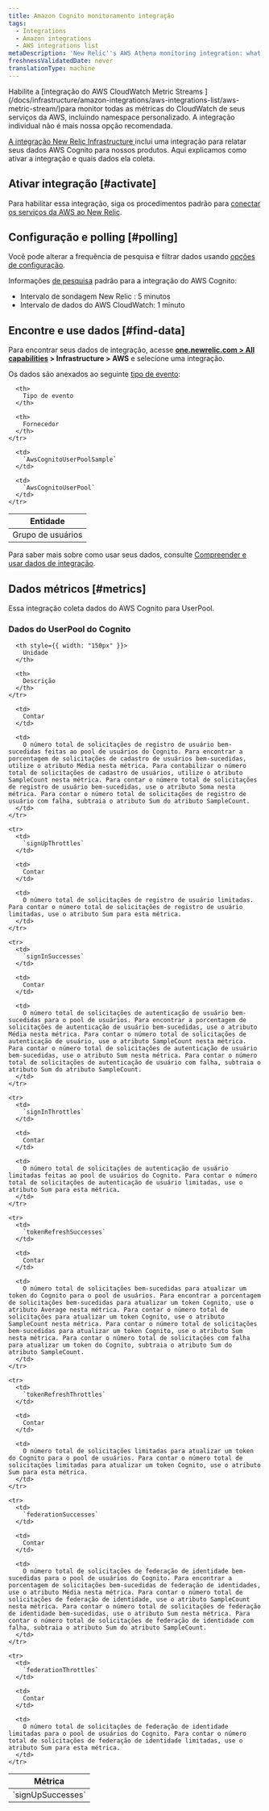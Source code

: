 ```yaml
---
title: Amazon Cognito monitoramento integração
tags:
  - Integrations
  - Amazon integrations
  - AWS integrations list
metaDescription: 'New Relic''s AWS Athena monitoring integration: what data it reports, and how to enable it.'
freshnessValidatedDate: never
translationType: machine
---
```


<Callout variant="important">
  Habilite a [integração do AWS CloudWatch Metric Streams ](/docs/infrastructure/amazon-integrations/aws-integrations-list/aws-metric-stream/)para monitor todas as métricas do CloudWatch de seus serviços da AWS, incluindo namespace personalizado. A integração individual não é mais nossa opção recomendada.
</Callout>

[A integração New Relic Infrastructure ](/docs/infrastructure/integrations-getting-started/getting-started/introduction-infrastructure-integrations)inclui uma integração para relatar seus dados AWS Cognito para nossos produtos. Aqui explicamos como ativar a integração e quais dados ela coleta.

## Ativar integração [#activate]

Para habilitar essa integração, siga os procedimentos padrão para [conectar os serviços da AWS ao New Relic](/docs/infrastructure/infrastructure-integrations/getting-started/connect-aws-integrations-infrastructure).

## Configuração e polling [#polling]

Você pode alterar a frequência de pesquisa e filtrar dados usando [opções de configuração](/docs/integrations/new-relic-integrations/getting-started/configure-polling-frequency-data-collection-cloud-integrations).

Informações [de pesquisa](/docs/infrastructure/amazon-integrations/aws-integrations-list/aws-polling-intervals-infrastructure-integrations) padrão para a integração do AWS Cognito:

* Intervalo de sondagem New Relic : 5 minutos
* Intervalo de dados do AWS CloudWatch: 1 minuto

## Encontre e use dados [#find-data]

Para encontrar seus dados de integração, acesse <DNT>**[one.newrelic.com > All capabilities](https://one.newrelic.com/all-capabilities) > Infrastructure > AWS**</DNT> e selecione uma integração.

Os dados são anexados ao seguinte [tipo de evento](/docs/data-apis/understand-data/new-relic-data-types/#event-data):

<table>
  <thead>
    <tr>
      <th>
        Entidade
      </th>

      <th>
        Tipo de evento
      </th>

      <th>
        Fornecedor
      </th>
    </tr>
  </thead>

  <tbody>
    <tr>
      <td>
        Grupo de usuários
      </td>

      <td>
        `AwsCognitoUserPoolSample`
      </td>

      <td>
        `AwsCognitoUserPool`
      </td>
    </tr>
  </tbody>
</table>

Para saber mais sobre como usar seus dados, consulte [Compreender e usar dados de integração](/docs/infrastructure/integrations/find-use-infrastructure-integration-data).

## Dados métricos [#metrics]

Essa integração coleta dados do AWS Cognito para UserPool.

### Dados do UserPool do Cognito

<table>
  <thead>
    <tr>
      <th style={{ width: "275px" }}>
        Métrica
      </th>

      <th style={{ width: "150px" }}>
        Unidade
      </th>

      <th>
        Descrição
      </th>
    </tr>
  </thead>

  <tbody>
    <tr>
      <td>
        `signUpSuccesses`
      </td>

      <td>
        Contar
      </td>

      <td>
        O número total de solicitações de registro de usuário bem-sucedidas feitas ao pool de usuários do Cognito. Para encontrar a porcentagem de solicitações de cadastro de usuários bem-sucedidas, utilize o atributo Média nesta métrica. Para contabilizar o número total de solicitações de cadastro de usuários, utilize o atributo SampleCount nesta métrica. Para contar o número total de solicitações de registro de usuário bem-sucedidas, use o atributo Soma nesta métrica. Para contar o número total de solicitações de registro de usuário com falha, subtraia o atributo Sum do atributo SampleCount.
      </td>
    </tr>

    <tr>
      <td>
        `signUpThrottles`
      </td>

      <td>
        Contar
      </td>

      <td>
        O número total de solicitações de registro de usuário limitadas. Para contar o número total de solicitações de registro de usuário limitadas, use o atributo Sum para esta métrica.
      </td>
    </tr>

    <tr>
      <td>
        `signInSuccesses`
      </td>

      <td>
        Contar
      </td>

      <td>
        O número total de solicitações de autenticação de usuário bem-sucedidas para o pool de usuários. Para encontrar a porcentagem de solicitações de autenticação de usuário bem-sucedidas, use o atributo Média nesta métrica. Para contar o número total de solicitações de autenticação de usuário, use o atributo SampleCount nesta métrica. Para contar o número total de solicitações de autenticação de usuário bem-sucedidas, use o atributo Sum nesta métrica. Para contar o número total de solicitações de autenticação de usuário com falha, subtraia o atributo Sum do atributo SampleCount.
      </td>
    </tr>

    <tr>
      <td>
        `signInThrottles`
      </td>

      <td>
        Contar
      </td>

      <td>
        O número total de solicitações de autenticação de usuário limitadas feitas ao pool de usuários do Cognito. Para contar o número total de solicitações de autenticação de usuário limitadas, use o atributo Sum para esta métrica.
      </td>
    </tr>

    <tr>
      <td>
        `tokenRefreshSuccesses`
      </td>

      <td>
        Contar
      </td>

      <td>
        O número total de solicitações bem-sucedidas para atualizar um token do Cognito para o pool de usuários. Para encontrar a porcentagem de solicitações bem-sucedidas para atualizar um token Cognito, use o atributo Average nesta métrica. Para contar o número total de solicitações para atualizar um token Cognito, use o atributo SampleCount nesta métrica. Para contar o número total de solicitações bem-sucedidas para atualizar um token Cognito, use o atributo Sum nesta métrica. Para contar o número total de solicitações com falha para atualizar um token do Cognito, subtraia o atributo Sum do atributo SampleCount.
      </td>
    </tr>

    <tr>
      <td>
        `tokenRefreshThrottles`
      </td>

      <td>
        Contar
      </td>

      <td>
        O número total de solicitações limitadas para atualizar um token do Cognito para o pool de usuários. Para contar o número total de solicitações limitadas para atualizar um token Cognito, use o atributo Sum para esta métrica.
      </td>
    </tr>

    <tr>
      <td>
        `federationSuccesses`
      </td>

      <td>
        Contar
      </td>

      <td>
        O número total de solicitações de federação de identidade bem-sucedidas para o pool de usuários do Cognito. Para encontrar a porcentagem de solicitações bem-sucedidas de federação de identidades, use o atributo Média nesta métrica. Para contar o número total de solicitações de federação de identidade, use o atributo SampleCount nesta métrica. Para contar o número total de solicitações de federação de identidade bem-sucedidas, use o atributo Sum nesta métrica. Para contar o número total de solicitações de federação de identidade com falha, subtraia o atributo Sum do atributo SampleCount.
      </td>
    </tr>

    <tr>
      <td>
        `federationThrottles`
      </td>

      <td>
        Contar
      </td>

      <td>
        O número total de solicitações de federação de identidade limitadas para o pool de usuários do Cognito. Para contar o número total de solicitações de federação de identidade limitadas, use o atributo Sum para esta métrica.
      </td>
    </tr>
  </tbody>
</table>
